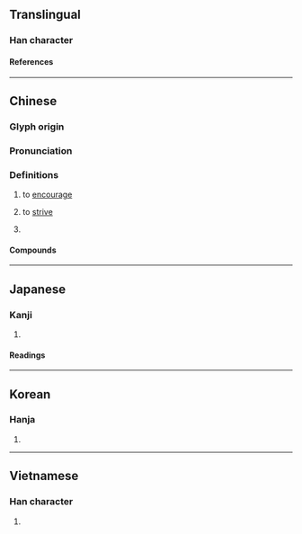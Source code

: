{{also|劢|励}}
{{character info}}
==Translingual==

===Han character===
{{Han char|rn=19|rad=力|as=15|sn=17|four=74227|canj=MBKS|ids=⿰厲力}}

====References====
{{Han ref|kx=0149.440|dkj=02472|dj=0338.100|hdz=10381.170|uh=52F5}}

----

==Chinese==
{{zh-forms|s=励}}

===Glyph origin===
{{Han etym}}

===Pronunciation===
{{zh-pron
|m=lì
|c=lai6
|h=pfs=
|md=
|mn=lē
|mn-t=li6
|w=
|mc=y
|oc=y
|cat=v,pn
}}

===Definitions===
{{zh-hanzi}}

# to [[encourage]]
# {{lb|zh|literary}} to [[strive]]
# {{surname|zh}}

====Compounds====
{{zh-der|彫勵|勵兵秣馬|勵志|勵翼|惕勵|愛的鼓勵|勵精求治|勵節|勵行|奮勵|勵精圖治|勉勵|砥名勵節|獎勵|激勵|敦品勵學|矯世勵俗|策勵|鼓勵|風世勵俗|自勵}}

----

==Japanese==
{{ja-kanji forms|励|勵}}

===Kanji===
{{ja-kanji|grade=|rs=力15|shin=励}}

# {{rfdef|ja|sort=力15}}

====Readings====
{{ja-readings
|on=れい
|kun=はげむ
}}

----

==Korean==

===Hanja===
{{ko-hanja|려}}

# {{rfdef|ko|sort=力15}}

----

==Vietnamese==

===Han character===
{{vi-readings|reading=[[lệ]], [[lẹ]]|rs=力15}}

# {{rfdef|vi}}
